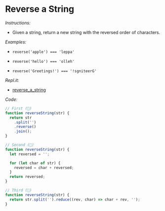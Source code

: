 # Reverse a String

_Instructions:_

- Given a string, return a new string with the reversed order of characters.

_Examples:_

- `reverse('apple') === 'leppa'`

- `reverse('hello') === 'olleh'`

- `reverse('Greetings!') === '!sgniteerG'`

_Repl.it:_

- <a href='https://repl.it/@rojasleon/01-reverse-a-string' target='_blank'>reverse_a_string</a>

_Code:_

```javascript
// First (🍏)
function reverseString(str) {
  return str
    .split('')
    .reverse()
    .join();
}

// Second (🍎)
function reverseString(str) {
  let reversed = '';

  for (let char of str) {
    reversed = char + reversed;
  }
  return reversed;
}

// Third (🍐)
function reverseString(str) {
  return str.split('').reduce((rev, char) => char + rev, '');
}
```
